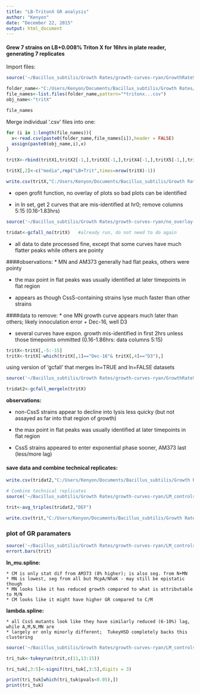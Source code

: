 ---
title: "LB-TritonX GR analysis"
author: "Kenyon"
date: "December 22, 2015"
output: html_document
---


#### Grew 7 strains on LB+0.008% Triton X for 16hrs in plate reader, generating 7 replicates

Import files:

```{r eval=FALSE}
source('~/Bacillus_subtilis/Growth Rates/growth-curves-ryan/GrowthRateScripts_Dec2015/1_import_csvs.R')

folder_name<-"C:/Users/Kenyon/Documents/Bacillus_subtilis/Growth Rates/Eon data/LB+Triton-X/"
file_names<-list.files(folder_name,pattern="*tritonx...csv")
obj_name<-"tritX"

file_names

```

Merge individual '.csv' files into one:
```{r}
for (i in 1:length(file_names)){
  x<-read.csv(paste0(folder_name,file_names[i]),header = FALSE)
  assign(paste0(obj_name,i),x)
}

tritX<-rbind(tritX1,tritX2[-1,],tritX3[-1,],tritX4[-1,],tritX5[-1,],tritX6[-1,],tritX7[-1,])

tritX[,2]<-c("media",rep("LB+Trit",times=nrow(tritX)-1))

write.csv(tritX,"C:/Users/Kenyon/Documents/Bacillus_subtilis/Growth Rates/Eon data/LB+Triton-X/CMN-TritonXLB-2015-12-21.csv")

```

* open grofit function, no overlay of plots so bad plots can be identified

* in ln set, get 2 curves that are mis-identified at hr0; remove columns 5:15 (0.16-1.83hrs)

```{r eval=FALSE,width=120}
source('~/Bacillus_subtilis/Growth Rates/growth-curves-ryan/no_overlay-gc_combined/grofit-combined-no_overlay.R')

tridat<-gcfall_no(tritX)   #already run, do not need to do again

```


* all data to date processed fine, except that some curves have much flatter peaks while others are pointy

####observations:
* MN and AM373 generally had flat peaks, others were pointy

* the max point in flat peaks was usually identified at later timepoints in flat region

* appears as though CssS-containing strains lyse much faster than other strains

####data to remove:
* one MN growth curve appears much later than others; likely innoculation error
   + Dec-16, well D3
   
* several curves have expon. growth mis-identified in first 2hrs unless those timepoints ommitted (0.16-1.86hrs: data columns 5:15)

```{r}
tritX<-tritX[,-5:-15]
tritX<-tritX[-which(tritX[,1]=="Dec-16"& tritX[,4]=="D3"),]

```


using version of 'gcfall' that merges ln=TRUE and ln=FALSE datasets
```{r results='hide',message=FALSE,width=120,warning=FALSE}
source('~/Bacillus_subtilis/Growth Rates/growth-curves-ryan/GrowthRateScripts_Dec2015/3_gcfall-media-lnmerge.R')

tridat2<-gcfall_mergeln(tritX)
```

**observations:**

* non-CssS strains appear to decline into lysis less quicky (but not assayed as far into that region of growth)

* the max point in flat peaks was usually identified at later timepoints in flat region

* CssS strains appeared to enter exponential phase sooner, AM373 last (less/more lag)


#### save data and combine technical replicates:
```{r width=120}
write.csv(tridat2,"C:/Users/Kenyon/Documents/Bacillus_subtilis/Growth Rates/Eon data/LB+Triton-X/CMN-TritonXLB-gcfit-2015-12-22.csv")

# Combine technical replicates
source('~/Bacillus_subtilis/Growth Rates/growth-curves-ryan/LM_controls-Sept2015/average_triples_ingcobj.R')

trit<-avg_triples(tridat2,"DEF")

write.csv(trit,"C:/Users/Kenyon/Documents/Bacillus_subtilis/Growth Rates/Eon data/LB+Triton-X/CMN-TritonXLB-gcfit-repsavgd-2015-12-21.csv")

```


### plot of GR paramaters

```{r warning=FALSE,fig.width=11,fig.height=9}
source('~/Bacillus_subtilis/Growth Rates/growth-curves-ryan/LM_controls-Sept2015/gcf-tplot-by-strain.R')
errort.bars(trit)

```



**ln_mu.spline:**

    * CM is only stat dif from AM373 (8% higher); is also seg. from N+MN
    * MN is lowest, seg from all but McpA/NhaK - may still be epistatic though
    * MN looks like it has reduced growth compared to what is attributable to M/N
    * CM looks like it might have higher GR compared to C/M

**lambda.spline:**

    * all CssS mutants look like they have similarly reduced (6-10%) lag, while A,M,N,MN are
    * largely or only minorly different;  TukeyHSD completely backs this clustering
    
```{r width=120}
source('~/Bacillus_subtilis/Growth Rates/growth-curves-ryan/LM_controls-Sept2015/gcftukeyrun_rM.R')

tri_tuk<-tukeyrun(trit,c(11,13:15))

tri_tuk[,3:5]<-signif(tri_tuk[,3:5],digits = 3)

print(tri_tuk[which(tri_tuk$pvals<0.05),])
print(tri_tuk)
```



